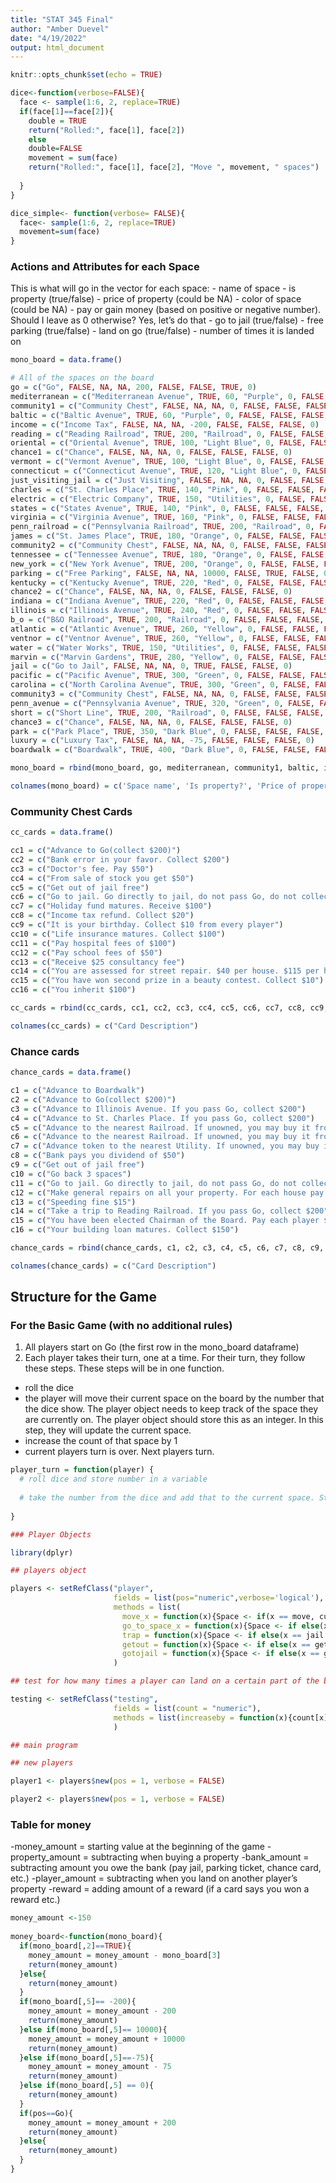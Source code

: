 ---
title: "STAT 345 Final"
author: "Amber Duevel"
date: "4/19/2022"
output: html_document
---

```{r setup, include=FALSE}
knitr::opts_chunk$set(echo = TRUE)
```

```{r dice}
dice<-function(verbose=FALSE){
  face <- sample(1:6, 2, replace=TRUE)
  if(face[1]==face[2]){
    double = TRUE
    return("Rolled:", face[1], face[2])
    else
    double=FALSE
    movement = sum(face)
    return("Rolled:", face[1], face[2], "Move ", movement, " spaces")
    
  }
}

dice_simple<- function(verbose= FALSE){
  face<- sample(1:6, 2, replace=TRUE)
  movement=sum(face)
}
```

### Actions and Attributes for each Space
This is what will go in the vector for each space:
- name of space
- is property (true/false)
- price of property (could be NA)
- color of space (could be NA)
- pay or gain money (based on positive or negative number). Should I leave as 0 otherwise? Yes, let's do that
- go to jail (true/false)
- free parking (true/false)
- land on go (true/false)
- number of times it is landed on

```{r board}
mono_board = data.frame()

# All of the spaces on the board
go = c("Go", FALSE, NA, NA, 200, FALSE, FALSE, TRUE, 0)
mediterranean = c("Mediterranean Avenue", TRUE, 60, "Purple", 0, FALSE, FALSE, FALSE, 0)
community1 = c("Community Chest", FALSE, NA, NA, 0, FALSE, FALSE, FALSE, 0)
baltic = c("Baltic Avenue", TRUE, 60, "Purple", 0, FALSE, FALSE, FALSE, 0)
income = c("Income Tax", FALSE, NA, NA, -200, FALSE, FALSE, FALSE, 0)
reading = c("Reading Railroad", TRUE, 200, "Railroad", 0, FALSE, FALSE, FALSE, 0)
oriental = c("Oriental Avenue", TRUE, 100, "Light Blue", 0, FALSE, FALSE, FALSE, 0)
chance1 = c("Chance", FALSE, NA, NA, 0, FALSE, FALSE, FALSE, 0)
vermont = c("Vermont Avenue", TRUE, 100, "Light Blue", 0, FALSE, FALSE, FALSE, 0)
connecticut = c("Connecticut Avenue", TRUE, 120, "Light Blue", 0, FALSE, FALSE, FALSE, 0)
just_visiting_jail = c("Just Visiting", FALSE, NA, NA, 0, FALSE, FALSE, FALSE, 0) # Shares the same space as jail; need to incorporate that somehow. 
charles = c("St. Charles Place", TRUE, 140, "Pink", 0, FALSE, FALSE, FALSE, 0)
electric = c("Electric Company", TRUE, 150, "Utilities", 0, FALSE, FALSE, FALSE, 0)
states = c("States Avenue", TRUE, 140, "Pink", 0, FALSE, FALSE, FALSE, 0)
virginia = c("Virginia Avenue", TRUE, 160, "Pink", 0, FALSE, FALSE, FALSE, 0)
penn_railroad = c("Pennsylvania Railroad", TRUE, 200, "Railroad", 0, FALSE, FALSE, FALSE, 0)
james = c("St. James Place", TRUE, 180, "Orange", 0, FALSE, FALSE, FALSE, 0)
community2 = c("Community Chest", FALSE, NA, NA, 0, FALSE, FALSE, FALSE, 0)
tennessee = c("Tennessee Avenue", TRUE, 180, "Orange", 0, FALSE, FALSE, FALSE, 0)
new_york = c("New York Avenue", TRUE, 200, "Orange", 0, FALSE, FALSE, FALSE, 0)
parking = c("Free Parking", FALSE, NA, NA, 10000, FALSE, TRUE, FALSE, 0)
kentucky = c("Kentucky Avenue", TRUE, 220, "Red", 0, FALSE, FALSE, FALSE, 0)
chance2 = c("Chance", FALSE, NA, NA, 0, FALSE, FALSE, FALSE, 0)
indiana = c("Indiana Avenue", TRUE, 220, "Red", 0, FALSE, FALSE, FALSE, 0)
illinois = c("Illinois Avenue", TRUE, 240, "Red", 0, FALSE, FALSE, FALSE, 0)
b_o = c("B&O Railroad", TRUE, 200, "Railroad", 0, FALSE, FALSE, FALSE, 0)
atlantic = c("Atlantic Avenue", TRUE, 260, "Yellow", 0, FALSE, FALSE, FALSE, 0)
ventnor = c("Ventnor Avenue", TRUE, 260, "Yellow", 0, FALSE, FALSE, FALSE, 0)
water = c("Water Works", TRUE, 150, "Utilities", 0, FALSE, FALSE, FALSE, 0)
marvin = c("Marvin Gardens", TRUE, 280, "Yellow", 0, FALSE, FALSE, FALSE, 0)
jail = c("Go to Jail", FALSE, NA, NA, 0, TRUE, FALSE, FALSE, 0)
pacific = c("Pacific Avenue", TRUE, 300, "Green", 0, FALSE, FALSE, FALSE, 0)
carolina = c("North Carolina Avenue", TRUE, 300, "Green", 0, FALSE, FALSE, FALSE, 0)
community3 = c("Community Chest", FALSE, NA, NA, 0, FALSE, FALSE, FALSE, 0)
penn_avenue = c("Pennsylvania Avenue", TRUE, 320, "Green", 0, FALSE, FALSE, FALSE, 0)
short = c("Short Line", TRUE, 200, "Railroad", 0, FALSE, FALSE, FALSE, 0)
chance3 = c("Chance", FALSE, NA, NA, 0, FALSE, FALSE, FALSE, 0)
park = c("Park Place", TRUE, 350, "Dark Blue", 0, FALSE, FALSE, FALSE, 0)
luxury = c("Luxury Tax", FALSE, NA, NA, -75, FALSE, FALSE, FALSE, 0)
boardwalk = c("Boardwalk", TRUE, 400, "Dark Blue", 0, FALSE, FALSE, FALSE, 0)

mono_board = rbind(mono_board, go, mediterranean, community1, baltic, income, reading, oriental, chance1, vermont, connecticut, just_visiting_jail, charles, electric, states, virginia, penn_railroad, james, community2, tennessee, new_york, parking, kentucky, chance2, indiana, illinois, b_o, atlantic, ventnor, water, marvin, jail, pacific, carolina, community3, penn_avenue, short, chance3, park, luxury, boardwalk)

colnames(mono_board) = c('Space name', 'Is property?', 'Price of property', 'Color of space', 'Pay or gain money', 'Go to jail?', 'Free parking?', 'Land on go?', 'Count')

```

### Community Chest Cards

```{r community chest}
cc_cards = data.frame()

cc1 = c("Advance to Go(collect $200)")
cc2 = c("Bank error in your favor. Collect $200")
cc3 = c("Doctor's fee. Pay $50")
cc4 = c("From sale of stock you get $50")
cc5 = c("Get out of jail free")
cc6 = c("Go to jail. Go directly to jail, do not pass Go, do not collect $200")
cc7 = c("Holiday fund matures. Receive $100")
cc8 = c("Income tax refund. Collect $20")
cc9 = c("It is your birthday. Collect $10 from every player")
cc10 = c("Life insurance matures. Collect $100")
cc11 = c("Pay hospital fees of $100")
cc12 = c("Pay school fees of $50")
cc13 = c("Receive $25 consultancy fee")
cc14 = c("You are assessed for street repair. $40 per house. $115 per hotel")
cc15 = c("You have won second prize in a beauty contest. Collect $10")
cc16 = c("You inherit $100")

cc_cards = rbind(cc_cards, cc1, cc2, cc3, cc4, cc5, cc6, cc7, cc8, cc9, cc10, cc11, cc12, cc13, cc14, cc15, cc16)

colnames(cc_cards) = c("Card Description")
```

### Chance cards

```{r chance}
chance_cards = data.frame()

c1 = c("Advance to Boardwalk")
c2 = c("Advance to Go(collect $200)")
c3 = c("Advance to Illinois Avenue. If you pass Go, collect $200")
c4 = c("Advance to St. Charles Place. If you pass Go, collect $200")
c5 = c("Advance to the nearest Railroad. If unowned, you may buy it from the Bank. If owned, pay owner twice the rental to which they are otherwise entitled")
c6 = c("Advance to the nearest Railroad. If unowned, you may buy it from the Bank. If owned, pay owner twice the rental to which they are otherwise entitled")
c7 = c("Advance token to the nearest Utility. If unowned, you may buy it from the Bank. If owned, throw dice and pay owner a total ten times amount thrown.")
c8 = c("Bank pays you dividend of $50")
c9 = c("Get out of jail free")
c10 = c("Go back 3 spaces")
c11 = c("Go to jail. Go directly to jail, do not pass Go, do not collect $200")
c12 = c("Make general repairs on all your property. For each house pay $25. For each hotel pay $100")
c13 = c("Speeding fine $15")
c14 = c("Take a trip to Reading Railroad. If you pass Go, collect $200")
c15 = c("You have been elected Chairman of the Board. Pay each player $50")
c16 = c("Your building loan matures. Collect $150")

chance_cards = rbind(chance_cards, c1, c2, c3, c4, c5, c6, c7, c8, c9, c10, c11, c12, c13, c14, c15, c16)

colnames(chance_cards) = c("Card Description")
```
## Structure for the Game

### For the Basic Game (with no additional rules)

1. All players start on Go (the first row in the mono_board dataframe)
2. Each player takes their turn, one at a time. For their turn, they follow these steps. These steps will be in one function. 
  - roll the dice
  - the player will move their current space on the board by the number that the dice show. The player object needs to keep track of the space they are currently on. The player object should store this as an integer. In this step, they will update the current space. 
  - increase the count of that space by 1
  - current players turn is over. Next players turn.


```{r turn}
player_turn = function(player) {
  # roll dice and store number in a variable
  
  # take the number from the dice and add that to the current space. Store the new space integer in the same variable
  
}

### Player Objects

library(dplyr)

## players object

players <- setRefClass("player",
                       fields = list(pos="numeric",verbose='logical'),
                       methods = list(
                         move_x = function(x){Space <- if(x == move, current space plus roll, x)Space},
                         go_to_space_x = function(x){Space <- if else(x == go to space, new space, x)Space},
                         trap = function(x){Space <- if else(x == jail space, jail space, x)Space},
                         getout = function(x){Space <- if else(x == get out of jail space, after jail space, x)Space},
                         gotojail = function(x){Space <- if else(x == go to jail space, jail space, x)Space})
                       )

## test for how many times a player can land on a certain part of the board

testing <- setRefClass("testing",
                       fields = list(count = "numeric"),
                       methods = list(increaseby = function(x){count[x] <<- count[x] + 1})
                       )

## main program

## new players

player1 <- players$new(pos = 1, verbose = FALSE)

player2 <- players$new(pos = 1, verbose = FALSE)
```
### Table for money
-money_amount = starting value at the beginning of the game
-property_amount = subtracting when buying a property
-bank_amount = subtracting amount you owe the bank (pay jail, parking ticket, chance card, etc.)
-player_amount = subtracting when you land on another player's property
-reward = adding amount of a reward (if a card says you won a reward etc.)

```{r Money}

money_amount <-150
 
money_board<-function(mono_board){
  if(mono_board[,2]==TRUE){
    money_amount = money_amount - mono_board[3]
    return(money_amount)
  }else{
    return(money_amount)
  }
  if(mono_board[,5]== -200){
    money_amount = money_amount - 200
    return(money_amount)
  }else if(mono_board[,5]== 10000){
    money_amount = money_amount + 10000
    return(money_amount)
  }else if(mono_board[,5]==-75){
    money_amount = money_amount - 75
    return(money_amount)
  }else if(mono_board[,5] == 0){
    return(money_amount)
  }
  if(pos==Go){
    money_amount = money_amount + 200
    return(money_amount)
  }else{
    return(money_amount)
  }
}

```
